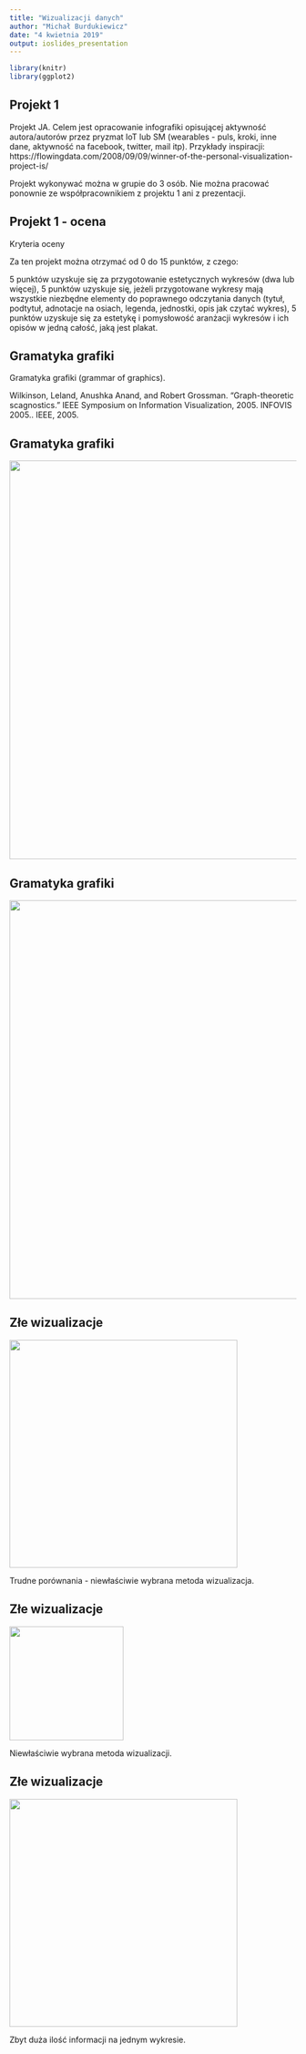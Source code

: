 ```yaml
---
title: "Wizualizacji danych"
author: "Michał Burdukiewicz"
date: "4 kwietnia 2019"
output: ioslides_presentation
---
```


```r
library(knitr)
library(ggplot2)
```


## Projekt 1

Projekt JA. Celem jest opracowanie infografiki opisującej aktywność autora/autorów przez pryzmat IoT lub SM (wearables - puls, kroki, inne dane, aktywność na facebook, twitter, mail itp). Przykłady inspiracji: https://flowingdata.com/2008/09/09/winner-of-the-personal-visualization-project-is/

Projekt wykonywać można w grupie do 3 osób. Nie można pracować ponownie ze współpracownikiem z projektu 1 ani z prezentacji.

## Projekt 1 - ocena

Kryteria oceny

Za ten projekt można otrzymać od 0 do 15 punktów, z czego:

5 punktów uzyskuje się za przygotowanie estetycznych wykresów (dwa lub więcej),
5 punktów uzyskuje się, jeżeli przygotowane wykresy mają wszystkie niezbędne elementy do poprawnego odczytania danych (tytuł, podtytuł, adnotacje na osiach, legenda, jednostki, opis jak czytać wykres),
5 punktów uzyskuje się za estetykę i pomysłowość aranżacji wykresów i ich opisów w jedną całość, jaką jest plakat.


## Gramatyka grafiki

Gramatyka grafiki (grammar of graphics).

Wilkinson, Leland, Anushka Anand, and Robert Grossman. "Graph-theoretic scagnostics." IEEE Symposium on Information Visualization, 2005. INFOVIS 2005.. IEEE, 2005.

## Gramatyka grafiki

<img src="https://blog.gtwang.org/wp-content/uploads/2016/07/ggplot-grammar-of-graphics-stack-1.png" width="700px">

## Gramatyka grafiki

<img src="https://cdn-images-1.medium.com/max/2000/1*mcLnnVdHNg-ikDbHJfHDNA.png" width="700px">

## Złe wizualizacje

<img src="https://undullify.com/wp-content/uploads/2016/05/data-viz-mistakes-4-impossible-comparisons.png" width="400px">

Trudne porównania - niewłaściwie wybrana metoda wizualizacja.

## Złe wizualizacje

<img src="https://deliveryimages.acm.org/10.1145/3240000/3231772/ins03.gif" width="200px">

Niewłaściwie wybrana metoda wizualizacji.

## Złe wizualizacje

<img src="https://www.datapine.com/blog/wp-content/uploads/2015/10/Percent-of-Job-Loses-Relative-to-Peak-Employment-Month.jpg" width="400px">

Zbyt duża ilość informacji na jednym wykresie.
